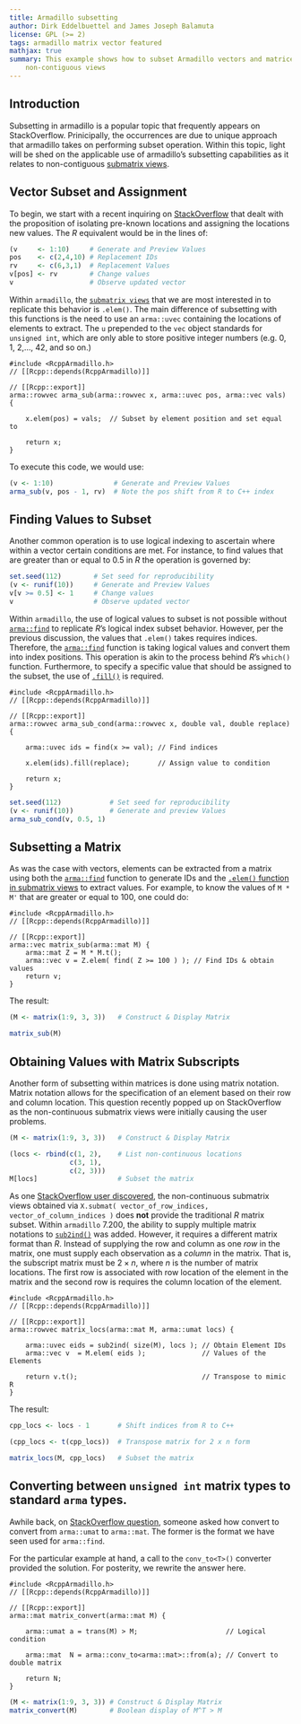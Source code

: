 ```yaml
---
title: Armadillo subsetting
author: Dirk Eddelbuettel and James Joseph Balamuta
license: GPL (>= 2)
tags: armadillo matrix vector featured
mathjax: true
summary: This example shows how to subset Armadillo vectors and matrices 
    non-contiguous views
---
```


## Introduction

Subsetting in armadillo is a popular topic that frequently appears
on StackOverflow. Prinicipally, the occurrences are due to unique approach
that armadillo takes on performing subset operation. Within this topic, light will
be shed on the applicable use of armadillo's subsetting capabilities as it
relates to non-contiguous 
[submatrix views](http://arma.sourceforge.net/docs.html#submat). 

## Vector Subset and Assignment

To begin, we start with a recent inquiring on [StackOverflow](http://stackoverflow.com/questions/38541787/change-elements-at-given-positions-in-an-armavec-with-corresponding-elements-i) that dealt with
the proposition of isolating pre-known locations and assigning the locations
new values. The *R* equivalent would be in the lines of:

```r
(v     <- 1:10)     # Generate and Preview Values
pos    <- c(2,4,10) # Replacement IDs
rv     <- c(6,3,1)  # Replacement Values
v[pos] <- rv        # Change values
v                   # Observe updated vector
```

Within `armadillo`, the [`submatrix views`](http://arma.sourceforge.net/docs.html#submat) 
that we are most interested in to replicate this behavior is `.elem()`. 
The main difference of subsetting with this functions is the need to use an 
`arma::uvec` containing the locations of elements to extract. 
The `u` prepended to the `vec` object standards for `unsigned int`, which are
only able to store positive integer numbers (e.g.
0, 1, 2,..., 42, and so on.)

```Rcpp
#include <RcppArmadillo.h>
// [[Rcpp::depends(RcppArmadillo)]]

// [[Rcpp::export]]
arma::rowvec arma_sub(arma::rowvec x, arma::uvec pos, arma::vec vals) {
    
    x.elem(pos) = vals;  // Subset by element position and set equal to
  
    return x;
}
```

To execute this code, we would use:

```r
(v <- 1:10)               # Generate and Preview Values
arma_sub(v, pos - 1, rv)  # Note the pos shift from R to C++ index
```

## Finding Values to Subset

Another common operation is to use logical indexing to ascertain where within
a vector certain conditions are met. For instance, to find values that are 
greater than or equal to 0.5 in *R* the operation is governed by:

```r
set.seed(112)        # Set seed for reproducibility
(v <- runif(10))     # Generate and Preview Values
v[v >= 0.5] <- 1     # Change values
v                    # Observe updated vector
```

Within `armadillo`, the use of logical values to subset is not possible without [`arma::find`](http://arma.sourceforge.net/docs.html#find)
to replicate *R*'s logical index subset behavior. However, per the previous
discussion, the values that `.elem()` takes requires indices. Therefore,
the [`arma::find`](http://arma.sourceforge.net/docs.html#find)
function is taking logical values and convert them into index positions. This
operation is akin to the process behind *R*'s `which()` function.  Furthermore,
to specify a specific value that should be assigned to the subset, the use of
[`.fill()`](http://arma.sourceforge.net/docs.html#fill) is required.

```Rcpp
#include <RcppArmadillo.h>
// [[Rcpp::depends(RcppArmadillo)]]

// [[Rcpp::export]]
arma::rowvec arma_sub_cond(arma::rowvec x, double val, double replace) {
    
    arma::uvec ids = find(x >= val); // Find indices
  
    x.elem(ids).fill(replace);       // Assign value to condition
  
    return x;
}
```

```r
set.seed(112)            # Set seed for reproducibility
(v <- runif(10))         # Generate and preview Values
arma_sub_cond(v, 0.5, 1)
```

## Subsetting a Matrix

As was the case with vectors, elements can be extracted from a matrix using
both the [`arma::find`](http://arma.sourceforge.net/docs.html#find) function
to generate IDs and the [`.elem()` function in submatrix views](http://arma.sourceforge.net/docs.html#submat)
to extract values. For example, to know the values of `M * M'` that are greater or
equal to 100, one could do:

```Rcpp
#include <RcppArmadillo.h>
// [[Rcpp::depends(RcppArmadillo)]]

// [[Rcpp::export]]
arma::vec matrix_sub(arma::mat M) {
    arma::mat Z = M * M.t();                        
    arma::vec v = Z.elem( find( Z >= 100 ) ); // Find IDs & obtain values
    return v;
}
```

The result:

```r
(M <- matrix(1:9, 3, 3))   # Construct & Display Matrix

matrix_sub(M)
```

## Obtaining Values with Matrix Subscripts

Another form of subsetting within matrices is done using matrix notation.
Matrix notation allows for the specification of an element based on
their row and column location. This question recently popped up on StackOverflow
as the non-continuous submatrix views were initially causing the user problems.

```r
(M <- matrix(1:9, 3, 3))   # Construct & Display Matrix

(locs <- rbind(c(1, 2),    # List non-continuous locations
               c(3, 1),
               c(2, 3)))
M[locs]                    # Subset the matrix
```


As one [StackOverflow user discovered](http://stackoverflow.com/questions/37492800/extract-elements-from-a-matrix-based-on-the-row-and-column-indices-with-armadill),
the non-continuous submatrix views obtained via 
`X.submat( vector_of_row_indices, vector_of_column_indices )` does **not** provide
the traditional *R* matrix subset. Within `armadillo` 7.200, the ability to
supply multiple matrix notations to 
[`sub2ind()`](http://arma.sourceforge.net/docs.html#sub2ind) 
was added. However, it requires a different matrix format than *R*. Instead of
supplying the row and column as one *row* in the matrix, one must supply 
each observation as a *column* in the matrix. That is, the subscript matrix
must be $2 \times n$, where $n$ is the number of matrix locations. The first
row is associated with row location of the element in the matrix and 
the second row is requires the column location of the element. 

```Rcpp
#include <RcppArmadillo.h>
// [[Rcpp::depends(RcppArmadillo)]]

// [[Rcpp::export]]
arma::rowvec matrix_locs(arma::mat M, arma::umat locs) {
  
    arma::uvec eids = sub2ind( size(M), locs ); // Obtain Element IDs
    arma::vec v  = M.elem( eids );              // Values of the Elements
    
    return v.t();                               // Transpose to mimic R
}
```

The result:

```r
cpp_locs <- locs - 1       # Shift indices from R to C++

(cpp_locs <- t(cpp_locs))  # Transpose matrix for 2 x n form

matrix_locs(M, cpp_locs)   # Subset the matrix
```

## Converting between `unsigned int` matrix types to standard `arma` types.

Awhile back, on [StackOverflow
question](http://stackoverflow.com/questions/10212247/conversion-from-armaumat-to-armamat),
someone asked how convert to convert from `arma::umat` to `arma::mat`.  The 
former is the format we have seen used for `arma::find`.

For the particular example at hand, a call to the `conv_to<T>()`
converter provided the solution. For posterity, we rewrite the answer here.

```Rcpp
#include <RcppArmadillo.h>
// [[Rcpp::depends(RcppArmadillo)]]

// [[Rcpp::export]]
arma::mat matrix_convert(arma::mat M) {
    
    arma::umat a = trans(M) > M;                      // Logical condition 
  
    arma::mat  N = arma::conv_to<arma::mat>::from(a); // Convert to double matrix
    
    return N;
}
```

```r
(M <- matrix(1:9, 3, 3)) # Construct & Display Matrix 
matrix_convert(M)        # Boolean display of M^T > M
```

